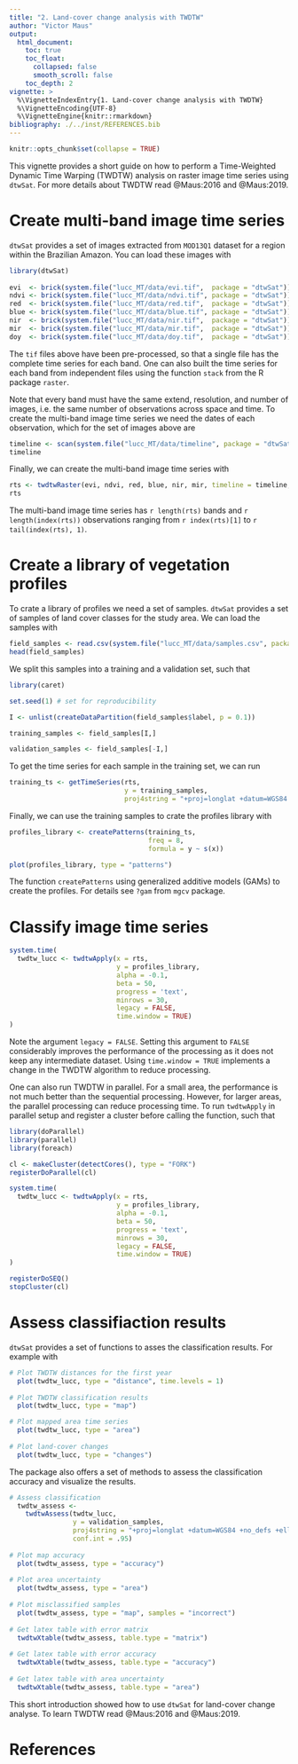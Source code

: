 ```yaml
---
title: "2. Land-cover change analysis with TWDTW"
author: "Victor Maus"
output:
  html_document:
    toc: true
    toc_float:
      collapsed: false
      smooth_scroll: false
    toc_depth: 2
vignette: >
  %\VignetteIndexEntry{1. Land-cover change analysis with TWDTW}
  %\VignetteEncoding{UTF-8}
  %\VignetteEngine{knitr::rmarkdown}
bibliography: ./../inst/REFERENCES.bib
---
```


```r
knitr::opts_chunk$set(collapse = TRUE)
```

This vignette provides a short guide on how to perform a Time-Weighted Dynamic Time Warping (TWDTW) analysis on raster image time series using `dtwSat`. For more details about TWDTW read @Maus:2016 and @Maus:2019.

# Create multi-band image time series

`dtwSat` provides a set of images extracted from `MOD13Q1` dataset for a region within the Brazilian Amazon. You can load these images with
```r
library(dtwSat)  
  
evi  <- brick(system.file("lucc_MT/data/evi.tif",  package = "dtwSat"))
ndvi <- brick(system.file("lucc_MT/data/ndvi.tif", package = "dtwSat"))
red  <- brick(system.file("lucc_MT/data/red.tif",  package = "dtwSat"))
blue <- brick(system.file("lucc_MT/data/blue.tif", package = "dtwSat"))
nir  <- brick(system.file("lucc_MT/data/nir.tif",  package = "dtwSat"))
mir  <- brick(system.file("lucc_MT/data/mir.tif",  package = "dtwSat"))
doy  <- brick(system.file("lucc_MT/data/doy.tif",  package = "dtwSat"))
```

The `tif` files above have been pre-processed, so that a single file has the complete time series for each band. One can also built the time series for each band from independent files using the function `stack` from the R package `raster`. 

Note that every band must have the same extend, resolution, and number of images, i.e. the same number of observations across space and time. To create the multi-band image time series we need the dates of each observation, which for the set of images above are
```r
timeline <- scan(system.file("lucc_MT/data/timeline", package = "dtwSat"), what="date")
timeline
```

Finally, we can create the multi-band image time series with
```r
rts <- twdtwRaster(evi, ndvi, red, blue, nir, mir, timeline = timeline, doy = doy)
rts
```

The multi-band image time series has `r length(rts)` bands and `r length(index(rts))` observations ranging from `r index(rts)[1]` to `r tail(index(rts), 1)`.

# Create a library of vegetation profiles 

To crate a library of profiles we need a set of samples. `dtwSat` provides a set of samples of land cover classes for the study area. We can load the samples with
```r
field_samples <- read.csv(system.file("lucc_MT/data/samples.csv", package = "dtwSat"))
head(field_samples)
```

We split this samples into a training and a validation set, such that
```r
library(caret)

set.seed(1) # set for reproducibility 

I <- unlist(createDataPartition(field_samples$label, p = 0.1))

training_samples <- field_samples[I,]

validation_samples <- field_samples[-I,]
```

To get the time series for each sample in the training set, we can run
```r
training_ts <- getTimeSeries(rts, 
                             y = training_samples, 
                             proj4string = "+proj=longlat +datum=WGS84 +no_defs +ellps=WGS84 +towgs84=0,0,0")
```

Finally, we can use the training samples to crate the profiles library with
```r
profiles_library <- createPatterns(training_ts, 
                                   freq = 8, 
                                   formula = y ~ s(x))

plot(profiles_library, type = "patterns")
```

The function `createPatterns` using generalized additive models (GAMs) to create the profiles. For details see `?gam` from `mgcv` package.



# Classify image time series

```r
system.time(
  twdtw_lucc <- twdtwApply(x = rts, 
                           y = profiles_library, 
                           alpha = -0.1,
                           beta = 50,
                           progress = 'text', 
                           minrows = 30,
                           legacy = FALSE,
                           time.window = TRUE)
)
```

Note the argument `legacy = FALSE`. Setting this argument to `FALSE` considerably improves the performance of the processing as it does not keep any intermediate dataset. Using `time.window = TRUE` implements a change in the TWDTW algorithm to reduce processing.

One can also run TWDTW in parallel. For a small area, the performance is not much better than the sequential processing. However, for larger areas, the parallel processing can reduce processing time. To run `twdtwApply` in parallel setup and register a cluster before calling the function, such that
```r
library(doParallel)
library(parallel)
library(foreach)

cl <- makeCluster(detectCores(), type = "FORK")
registerDoParallel(cl)

system.time(
  twdtw_lucc <- twdtwApply(x = rts, 
                           y = profiles_library, 
                           alpha = -0.1,
                           beta = 50,
                           progress = 'text', 
                           minrows = 30,
                           legacy = FALSE,
                           time.window = TRUE)
)

registerDoSEQ()
stopCluster(cl)
```

# Assess classifiaction results

`dtwSat` provides a set of functions to asses the classification results. For example with
```r
# Plot TWDTW distances for the first year 
  plot(twdtw_lucc, type = "distance", time.levels = 1)
  
# Plot TWDTW classification results 
  plot(twdtw_lucc, type = "map")

# Plot mapped area time series 
  plot(twdtw_lucc, type = "area")
  
# Plot land-cover changes
  plot(twdtw_lucc, type = "changes")
```

The package also offers a set of methods to assess the classification accuracy and visualize the results.
```r
# Assess classification 
  twdtw_assess <- 
    twdtwAssess(twdtw_lucc, 
                y = validation_samples, 
                proj4string = "+proj=longlat +datum=WGS84 +no_defs +ellps=WGS84 +towgs84=0,0,0",
                conf.int = .95)
  
# Plot map accuracy 
  plot(twdtw_assess, type = "accuracy")
  
# Plot area uncertainty 
  plot(twdtw_assess, type = "area")
  
# Plot misclassified samples  
  plot(twdtw_assess, type = "map", samples = "incorrect")
  
# Get latex table with error matrix 
  twdtwXtable(twdtw_assess, table.type = "matrix")
  
# Get latex table with error accuracy 
  twdtwXtable(twdtw_assess, table.type = "accuracy")
  
# Get latex table with area uncertainty 
  twdtwXtable(twdtw_assess, table.type = "area")
```

This short introduction showed how to use `dtwSat` for land-cover change analyse. To learn TWDTW read @Maus:2016 and @Maus:2019.

# References
